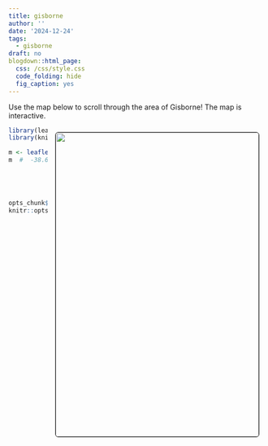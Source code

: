 ```yaml
---
title: gisborne
author: ''
date: '2024-12-24'
tags:
  - gisborne
draft: no
blogdown::html_page:
  css: /css/style.css
  code_folding: hide
  fig_caption: yes
---
```


<link rel="stylesheet" href="styles.css" />




Use the map below to scroll through the area of Gisborne!
The map is interactive.


<center>
<img style="float: right; margin: 10px 10px 15px 15px;border-radius: 6px;border: 1.0px solid black;" src="images/gisborne.jpg" width="400" height="600"/>
</center>


```r
library(leaflet)
library(knitr)

m <- leaflet() %>% addTiles() %>% setView(178.022445, -38.672033, zoom = 12)
m  #  -38.672033, 178.022445





opts_chunk$set(comment="", fig.align="center", tidy=TRUE)
knitr::opts_chunk$set(warning = FALSE, message = FALSE)
```